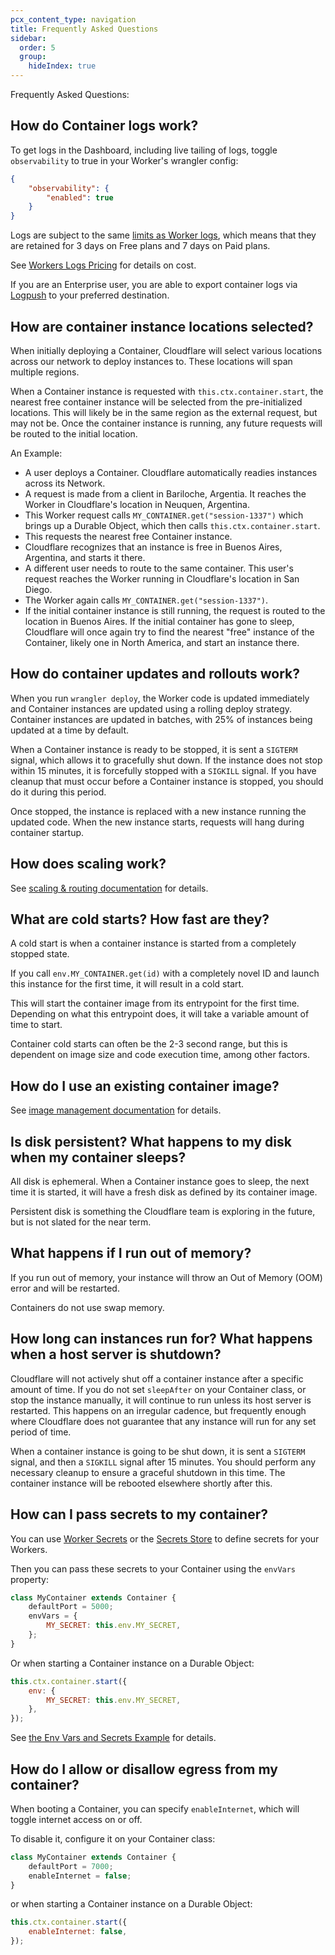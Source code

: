 ```yaml
---
pcx_content_type: navigation
title: Frequently Asked Questions
sidebar:
  order: 5
  group:
    hideIndex: true
---
```



Frequently Asked Questions:

## How do Container logs work?

To get logs in the Dashboard, including live tailing of logs, toggle `observability` to true
in your Worker's wrangler config:

<WranglerConfig>

```json
{
	"observability": {
		"enabled": true
	}
}
```

</WranglerConfig>

Logs are subject to the same [limits as Worker logs](/workers/observability/logs/workers-logs/#limits), which means that they are
retained for 3 days on Free plans and 7 days on Paid plans.

See [Workers Logs Pricing](/workers/observability/logs/workers-logs/#pricing) for details on cost.

If you are an Enterprise user, you are able to export container logs via [Logpush](/logs/about)
to your preferred destination.

## How are container instance locations selected?

When initially deploying a Container, Cloudflare will select various locations across our
network to deploy instances to. These locations will span multiple regions.

When a Container instance is requested with `this.ctx.container.start`, the nearest free
container instance will be selected from the pre-initialized locations. This will
likely be in the same region as the external request, but may not be. Once the container
instance is running, any future requests will be routed to the initial location.

An Example:

- A user deploys a Container. Cloudflare automatically readies instances across its Network.
- A request is made from a client in Bariloche, Argentia. It reaches the Worker in
  Cloudflare's location in Neuquen, Argentina.
- This Worker request calls `MY_CONTAINER.get("session-1337")` which brings up a Durable
  Object, which then calls `this.ctx.container.start`.
- This requests the nearest free Container instance.
- Cloudflare recognizes that an instance is free in Buenos Aires, Argentina, and
  starts it there.
- A different user needs to route to the same container. This user's request reaches
  the Worker running in Cloudflare's location in San Diego.
- The Worker again calls `MY_CONTAINER.get("session-1337")`.
- If the initial container instance is still running, the request is routed to the location
  in Buenos Aires. If the initial container has gone to sleep, Cloudflare will once
  again try to find the nearest "free" instance of the Container, likely
  one in North America, and start an instance there.

## How do container updates and rollouts work?

When you run `wrangler deploy`, the Worker code is updated immediately and Container
instances are updated using a rolling deploy strategy. Container instances are updated
in batches, with 25% of instances being updated at a time by default.

When a Container instance is ready to be stopped, it is sent a `SIGTERM` signal, which
allows it to gracefully shut down. If the instance does not stop within 15 minutes,
it is forcefully stopped with a `SIGKILL` signal. If you have cleanup that must occur
before a Container instance is stopped, you should do it during this period.

Once stopped, the instance is replaced with a new instance running the updated code. When the
new instance starts, requests will hang during container startup.

## How does scaling work?

See [scaling & routing documentation](/containers/scaling-and-routing/) for details.

## What are cold starts? How fast are they?

A cold start is when a container instance is started from a completely stopped state.

If you call `env.MY_CONTAINER.get(id)` with a completely novel ID and launch
this instance for the first time, it will result in a cold start.

This will start the container image from its entrypoint for the first time. Depending
on what this entrypoint does, it will take a variable amount of time to start.

Container cold starts can often be the 2-3 second range, but this is dependent
on image size and code execution time, among other factors.

## How do I use an existing container image?

See [image management documentation](/containers/image-management/#using-existing-images) for details.

## Is disk persistent? What happens to my disk when my container sleeps?

All disk is ephemeral. When a Container instance goes to sleep, the next time
it is started, it will have a fresh disk as defined by its container image.

Persistent disk is something the Cloudflare team is exploring in the future, but
is not slated for the near term.

## What happens if I run out of memory?

If you run out of memory, your instance will throw an Out of Memory (OOM) error and
will be restarted.

Containers do not use swap memory.

## How long can instances run for? What happens when a host server is shutdown?

Cloudflare will not actively shut off a container instance after a specific amount of
time. If you do not set `sleepAfter` on your Container class, or stop the instance
manually, it will continue to run unless its host server is restarted. This
happens on an irregular cadence, but frequently enough where Cloudflare does not
guarantee that any instance will run for any set period of time.

When a container instance is going to be shut down, it is sent a `SIGTERM` signal,
and then a `SIGKILL` signal after 15 minutes. You should perform any necessary
cleanup to ensure a graceful shutdown in this time. The container instance
will be rebooted elsewhere shortly after this.

## How can I pass secrets to my container?

You can use [Worker Secrets](/workers/configuration/secrets/) or the [Secrets Store](/secrets-store/integrations/workers/)
to define secrets for your Workers.

Then you can pass these secrets to your Container using the `envVars` property:

```javascript
class MyContainer extends Container {
	defaultPort = 5000;
	envVars = {
		MY_SECRET: this.env.MY_SECRET,
	};
}
```

Or when starting a Container instance on a Durable Object:

```javascript
this.ctx.container.start({
	env: {
		MY_SECRET: this.env.MY_SECRET,
	},
});
```

See [the Env Vars and Secrets Example](/containers/examples/env-vars-and-secrets/) for details.

## How do I allow or disallow egress from my container?

When booting a Container, you can specify `enableInternet`, which will toggle
internet access on or off.

To disable it, configure it on your Container class:

```javascript
class MyContainer extends Container {
	defaultPort = 7000;
	enableInternet = false;
}
```

or when starting a Container instance on a Durable Object:

```javascript
this.ctx.container.start({
	enableInternet: false,
});
```
